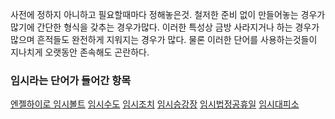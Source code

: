 사전에 정하지 아니하고 필요할때마다 정해놓은것. 철저한 준비 없이 만들어놓는 경우가 많기에 간단한 형식을 갖추는 경우가많다. 이러한 특성상 금방 사라지거나 하는 경우가 많으며 흔적들도 완전하게 지워지는 경우가 많다. 물론 이러한 단어를 사용하는것들이 지나치게 오랫동안 존속해도 곤란하다.

=== 임시라는 단어가 들어간 항목 ===
[[엔젤하이로 임시볼트]]
[[임시수도]]
[[임시조치]]
[[임시승강장]]
[[임시법정공휴일]]
[[임시대피소]]

